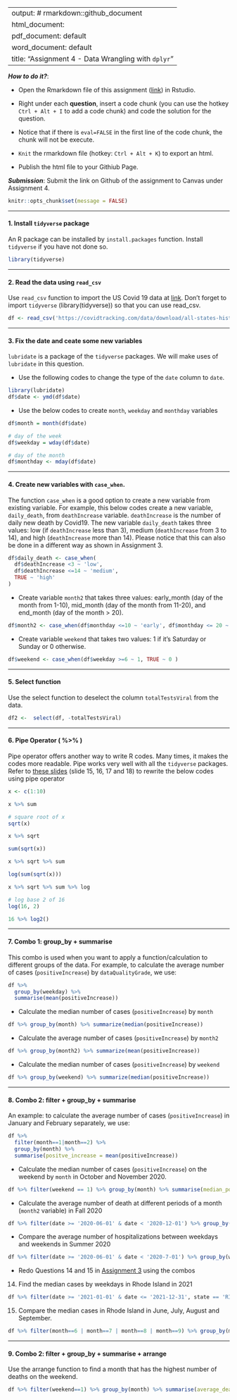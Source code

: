 
---
output: # rmarkdown::github_document
  html_document:
  pdf_document: default
  word_document: default
title: "Assignment 4 - Data Wrangling with `dplyr`"
---

***How to do it?***: 

- Open the Rmarkdown file of this assignment ([link](fa2021_assignment4.Rmd)) in Rstudio. 

- Right under each **question**, insert  a code chunk (you can use the hotkey `Ctrl + Alt + I` to add a code chunk) and code the solution for the question. 

- Notice that if there is `eval=FALSE` in the first line of the code chunk, the chunk will not be execute.

- `Knit` the rmarkdown file (hotkey: `Ctrl + Alt + K`) to export an html.  

-  Publish the html file to your Githiub Page. 

***Submission***: Submit the link on Github of the assignment to Canvas under Assignment 4. 

```r
knitr::opts_chunk$set(message = FALSE)
```

-------

#### 1. Install `tidyverse` package

An R package can be installed by `install.packages` function. Install `tidyverse` if you have not done so. 

```r
library(tidyverse)
```

-------

#### 2. Read the data using `read_csv`

Use `read_csv` function to import the US Covid 19 data at [link](https://covidtracking.com/data/download/all-states-history.csv).  Don't forget to import `tidyverse` (library(tidyverse)) so that you can use read_csv. 

```r
df <- read_csv('https://covidtracking.com/data/download/all-states-history.csv')
```

-------

#### 3.  Fix the date and ceate some new variables

`lubridate` is a package of the `tidyverse` packages.  We will make uses of `lubridate` in this question.

- Use the following codes to change the type of the `date` column to `date`. 

```r
library(lubridate)
df$date <- ymd(df$date)
```

- Use the below codes to create `month`, `weekday` and `monthday` variables

```r

df$month = month(df$date)

# day of the week
df$weekday = wday(df$date)

# day of the month
df$monthday <- mday(df$date)
```

-------

#### 4. Create new variables with `case_when`. 

The function `case_when` is a good option to create a new variable from existing variable.  For example, this below codes create a new variable, `daily_death`, from `deathIncrease` variable.  `deathIncrease` is the number of daily new death by Covid19.  The new variable `daily_death` takes three values:  low (if `deathIncrease` less than 3), medium (`deathIncrease` from 3 to 14), and high (`deathIncrease` more than 14).  Please notice that this can also be done in a different way as shown in Assignment 3. 

```r
df$daily_death <- case_when(
  df$deathIncrease <3 ~ 'low',
  df$deathIncrease <=14 ~ 'medium',
  TRUE ~ 'high'
)
```

- Create variable `month2` that takes three values: early_month (day of the month from 1-10), mid_month (day of the month from 11-20), and end_month (day of the month > 20).
```r
df$month2 <- case_when(df$monthday <=10 ~ 'early', df$monthday <= 20 ~ 'mid', TRUE ~ 'late')
```

- Create variable `weekend` that takes two values:  1 if it's Saturday or Sunday or 0 otherwise. 
```r
df$weekend <- case_when(df$weekday >=6 ~ 1, TRUE ~ 0 )
```

-------

#### 5. Select function

Use the select function to deselect the column `totalTestsViral` from the data.
```r
df2 <-  select(df, -totalTestsViral)
```

-------

#### 6. Pipe Operator ( %>% )

Pipe operator offers another way to write R codes. Many times, it makes the codes more readable.  Pipe works very well with all the `tidyverse` packages. Refer to [these slides](file:///C:/Users/sonou/Dropbox/git/math421/slides/dplyr.html#15) (slide 15, 16, 17 and 18) to rewrite the below codes using pipe operator

```r
x <- c(1:10)

x %>% sum

# square root of x
sqrt(x)

x %>% sqrt

sum(sqrt(x))

x %>% sqrt %>% sum

log(sum(sqrt(x)))

x %>% sqrt %>% sum %>% log

# log base 2 of 16
log(16, 2)

16 %>% log2()

```

-------

#### 7. Combo 1: group_by + summarise

This combo is used when you want to apply a function/calculation to different groups of the data. For example, to calculate the average number of cases (`positiveIncrease`) by `dataQualityGrade`, we use:

```r
df %>% 
  group_by(weekday) %>% 
  summarise(mean(positiveIncrease))
```

- Calculate the median number of cases (`positiveIncrease`) by `month`
```r
df %>% group_by(month) %>% summarize(median(positiveIncrease))
```

- Calculate the average number of cases (`positiveIncrease`) by `month2`
```r
df %>% group_by(month2) %>% summarize(mean(positiveIncrease))
```

- Calculate the median number of cases (`positiveIncrease`) by `weekend`
```r
df %>% group_by(weekend) %>% summarize(median(positiveIncrease))
```


-------

#### 8. Combo 2: filter + group_by + summarise

An example: to calculate the average number of cases (`positiveIncrease`) in January and February separately, we use:

```r
df %>% 
  filter(month==1|month==2) %>% 
  group_by(month) %>% 
  summarise(positve_increase = mean(positiveIncrease))
```

- Calculate the median number of cases (`positiveIncrease`) on the weekend by `month` in October and November 2020. 
```r
df %>% filter(weekend == 1) %>% group_by(month) %>% summarise(median_positive_cases = median(positiveIncrease))
```


- Calculate the average number of death at different periods of a month (`month2` variable) in Fall 2020
```r
df %>% filter(date >= '2020-06-01' & date < '2020-12-01') %>% group_by(month2) %>% summarise(average_num_death= mean(death))
```

- Compare the average number of hospitalizations between weekdays and weekends in Summer 2020
```r
df %>% filter(date >= '2020-06-01' & date < '2020-7-01') %>% group_by(weekend) %>% summarise(average_num_hospitalizations = mean(hospitalizedIncrease))
```

- Redo Questions 14 and 15 in [Assignment 3](fa2021_assignment3.html) using the combos

14. Find the median cases by weekdays in Rhode Island in 2021
```r
df %>% filter(date >= '2021-01-01' & date <= '2021-12-31', state == 'RI') %>% group_by(weekday) %>% summarise(median_cases = median(positiveIncrease))
```

15. Compare the median cases in Rhode Island in June, July, August and September.
```r
df %>% filter(month==6 | month==7 | month==8 | month==9) %>% group_by(month) %>% summarise(median_cases = median(positiveIncrease))
```

-------

#### 9. Combo 2: filter + group_by + summarise + arrange

Use the arrange function to find a month that has the highest number of deaths on the weekend. 
```r
df %>% filter(weekend==1) %>% group_by(month) %>% summarise(average_deaths = mean(death)) %>% arrange(-average_deaths)
```

